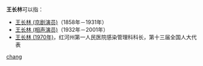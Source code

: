 '''王长林'''可以指：
* [[王长林_(京剧演员)|王长林 (京剧演员)]]（1858年－1931年）
* [[王长林_(相声演员)|王长林 (相声演员)]]（1932年－2001年）
* [[王长林_(1970年)|王长林 (1970年)]]，红河州第一人民医院感染管理科科长，第十三届全国人大代表

{{disambig}}

[[Category:三字王姓人名消歧义|chang]]